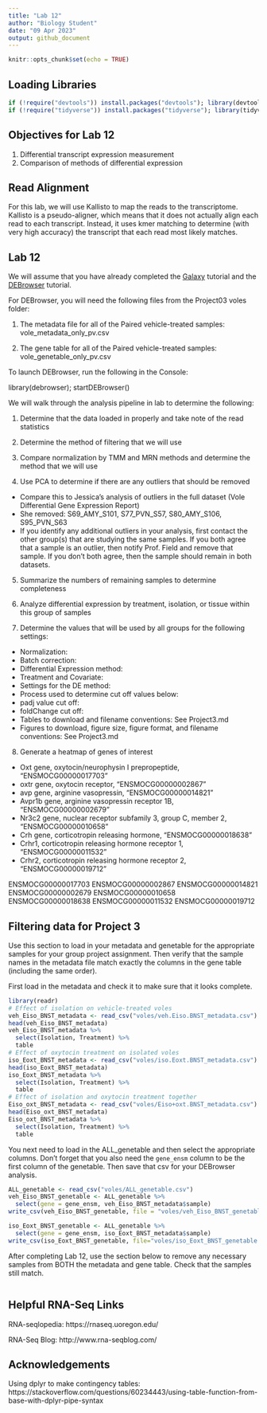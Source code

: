 ```yaml
---
title: "Lab 12"
author: "Biology Student"
date: "09 Apr 2023"
output: github_document
---
```


```r
knitr::opts_chunk$set(echo = TRUE)
```

## Loading Libraries

```r
if (!require("devtools")) install.packages("devtools"); library(devtools)
if (!require("tidyverse")) install.packages("tidyverse"); library(tidyverse) # Load tidyverse last
```

## Objectives for Lab 12

1. Differential transcript expression measurement
2. Comparison of methods of differential expression

## Read Alignment

For this lab, we will use Kallisto to map the reads to the transcriptome. 
Kallisto is a pseudo-aligner, which means that it does not actually align each read to each transcript.
Instead, it uses kmer matching to determine (with very high accuracy) the transcript that each read most likely matches. 

## Lab 12

We will assume that you have already completed the [Galaxy](1-Galaxy.md) tutorial and the [DEBrowser](2-DEBrowser.md) tutorial. 

For DEBrowser, you will need the following files from the Project03 voles folder:

1. The metadata file for all of the Paired vehicle-treated samples:
vole_metadata_only_pv.csv

2. The gene table for all of the Paired vehicle-treated samples:
vole_genetable_only_pv.csv

To launch DEBrowser, run the following in the Console:

library(debrowser); startDEBrowser()

We will walk through the analysis pipeline in lab to determine the following:

1. Determine that the data loaded in properly and take note of the read statistics

2. Determine the method of filtering that we will use

3. Compare normalization by TMM and MRN methods and determine the method that we will use

4. Use PCA to determine if there are any outliers that should be removed

- Compare this to Jessica's analysis of outliers in the full dataset (Vole Differential Gene Expression Report)
- She removed: S69_AMY_S101, S77_PVN_S57, S80_AMY_S106, S95_PVN_S63
- If you identify any additional outliers in your analysis, first contact the other group(s) that are studying the same samples. If you both agree that a sample is an outlier, then notify Prof. Field and remove that sample. If you don't both agree, then the sample should remain in both datasets.

5. Summarize the numbers of remaining samples to determine completeness

6. Analyze differential expression by treatment, isolation, or tissue within this group of samples

7. Determine the values that will be used by all groups for the following settings:

- Normalization:
- Batch correction:
- Differential Expression method:
- Treatment and Covariate:
- Settings for the DE method:
- Process used to determine cut off values below:
- padj value cut off:
- foldChange cut off:
- Tables to download and filename conventions: See Project3.md
- Figures to download, figure size, figure format, and filename conventions: See Project3.md

8. Generate a heatmap of genes of interest

- Oxt gene, oxytocin/neurophysin I prepropeptide, "ENSMOCG00000017703"
- oxtr gene, oxytocin receptor, "ENSMOCG00000002867"
- avp gene, arginine vasopressin, "ENSMOCG00000014821"
- Avpr1b gene, arginine vasopressin receptor 1B, "ENSMOCG00000002679"
- Nr3c2 gene, nuclear receptor subfamily 3, group C, member 2, "ENSMOCG00000010658"
- Crh gene, corticotropin releasing hormone, "ENSMOCG00000018638"
- Crhr1, corticotropin releasing hormone receptor 1, "ENSMOCG00000011532"
- Crhr2, corticotropin releasing hormone receptor 2, "ENSMOCG00000019712"

ENSMOCG00000017703
ENSMOCG00000002867
ENSMOCG00000014821
ENSMOCG00000002679
ENSMOCG00000010658
ENSMOCG00000018638
ENSMOCG00000011532
ENSMOCG00000019712

## Filtering data for Project 3

Use this section to load in your metadata and genetable for the appropriate samples
for your group project assignment. Then verify that the sample names in the metadata
file match exactly the columns in the gene table (including the same order).

First load in the metadata and check it to make sure that it looks complete.

```r
library(readr)
# Effect of isolation on vehicle-treated voles
veh_Eiso_BNST_metadata <- read_csv("voles/veh.Eiso.BNST_metadata.csv")
head(veh_Eiso_BNST_metadata)
veh_Eiso_BNST_metadata %>%
  select(Isolation, Treatment) %>%
  table
# Effect of oxytocin treatment on isolated voles
iso_Eoxt_BNST_metadata <- read_csv("voles/iso.Eoxt.BNST_metadata.csv")
head(iso_Eoxt_BNST_metadata)
iso_Eoxt_BNST_metadata %>%
  select(Isolation, Treatment) %>%
  table
# Effect of isolation and oxytocin treatment together
Eiso_oxt_BNST_metadata <- read_csv("voles/Eiso+oxt.BNST_metadata.csv")
head(Eiso_oxt_BNST_metadata)
Eiso_oxt_BNST_metadata %>%
  select(Isolation, Treatment) %>%
  table
```

You next need to load in the ALL_genetable and then select the appropriate
columns. 
Don't forget that you also need the `gene_ensm` column to be the first column of the genetable.
Then save that csv for your DEBrowser analysis.

```r
ALL_genetable <- read_csv("voles/ALL_genetable.csv")
veh_Eiso_BNST_genetable <- ALL_genetable %>%
  select(gene = gene_ensm, veh_Eiso_BNST_metadata$sample)
write_csv(veh_Eiso_BNST_genetable, file = "voles/veh_Eiso_BNST_genetable.csv")

iso_Eoxt_BNST_genetable <- ALL_genetable %>%
  select(gene = gene_ensm, iso_Eoxt_BNST_metadata$sample)
write_csv(iso_Eoxt_BNST_genetable, file="voles/iso_Eoxt_BNST_genetable.csv")
```

After completing Lab 12, use the section below to remove any necessary samples from
BOTH the metadata and gene table. Check that the samples still match.

```r

```



## Helpful RNA-Seq Links

RNA-seqlopedia: https://rnaseq.uoregon.edu/

RNA-Seq Blog: http://www.rna-seqblog.com/

## Acknowledgements
Using dplyr to make contingency tables: 
https://stackoverflow.com/questions/60234443/using-table-function-from-base-with-dplyr-pipe-syntax
